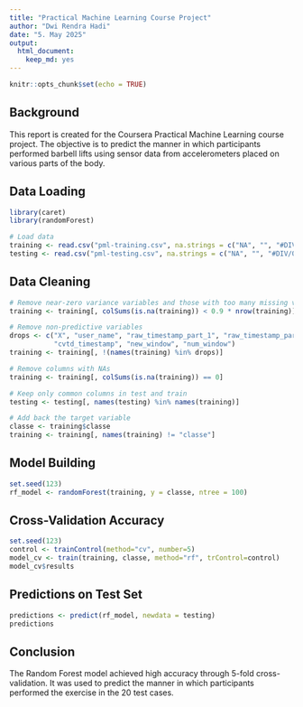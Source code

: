 ```yaml
---
title: "Practical Machine Learning Course Project"
author: "Dwi Rendra Hadi"
date: "5. May 2025"
output:
  html_document:
    keep_md: yes
---
```


```r
knitr::opts_chunk$set(echo = TRUE)
```

## Background

This report is created for the Coursera Practical Machine Learning course project. The objective is to predict the manner in which participants performed barbell lifts using sensor data from accelerometers placed on various parts of the body.

## Data Loading

```r
library(caret)
library(randomForest)

# Load data
training <- read.csv("pml-training.csv", na.strings = c("NA", "", "#DIV/0!"))
testing <- read.csv("pml-testing.csv", na.strings = c("NA", "", "#DIV/0!"))
```

## Data Cleaning

```r
# Remove near-zero variance variables and those with too many missing values
training <- training[, colSums(is.na(training)) < 0.9 * nrow(training)]

# Remove non-predictive variables
drops <- c("X", "user_name", "raw_timestamp_part_1", "raw_timestamp_part_2", 
           "cvtd_timestamp", "new_window", "num_window")
training <- training[, !(names(training) %in% drops)]

# Remove columns with NAs
training <- training[, colSums(is.na(training)) == 0]

# Keep only common columns in test and train
testing <- testing[, names(testing) %in% names(training)]

# Add back the target variable
classe <- training$classe
training <- training[, names(training) != "classe"]
```

## Model Building

```r
set.seed(123)
rf_model <- randomForest(training, y = classe, ntree = 100)
```

## Cross-Validation Accuracy

```r
set.seed(123)
control <- trainControl(method="cv", number=5)
model_cv <- train(training, classe, method="rf", trControl=control)
model_cv$results
```

## Predictions on Test Set

```r
predictions <- predict(rf_model, newdata = testing)
predictions
```

## Conclusion

The Random Forest model achieved high accuracy through 5-fold cross-validation. It was used to predict the manner in which participants performed the exercise in the 20 test cases.
